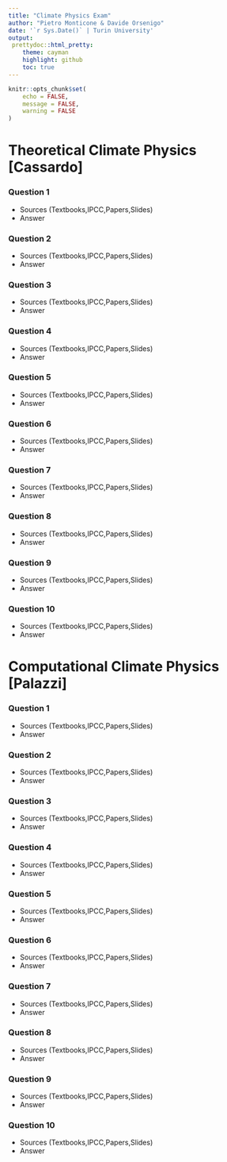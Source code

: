 ```yaml
---
title: "Climate Physics Exam"
author: "Pietro Monticone & Davide Orsenigo"
date: '`r Sys.Date()` | Turin University'
output:
 prettydoc::html_pretty:
    theme: cayman
    highlight: github
    toc: true
---
```


```r
knitr::opts_chunk$set(
	echo = FALSE,
	message = FALSE,
	warning = FALSE
)
```

# Theoretical Climate Physics [Cassardo]

### Question 1
* Sources (Textbooks,IPCC,Papers,Slides)
* Answer

### Question 2 
* Sources (Textbooks,IPCC,Papers,Slides)
* Answer

### Question 3 
* Sources (Textbooks,IPCC,Papers,Slides)
* Answer

### Question 4 
* Sources (Textbooks,IPCC,Papers,Slides)
* Answer

### Question 5 
* Sources (Textbooks,IPCC,Papers,Slides)
* Answer

### Question 6
* Sources (Textbooks,IPCC,Papers,Slides)
* Answer

### Question 7 
* Sources (Textbooks,IPCC,Papers,Slides)
* Answer

### Question 8 
* Sources (Textbooks,IPCC,Papers,Slides)
* Answer

### Question 9 
* Sources (Textbooks,IPCC,Papers,Slides)
* Answer

### Question 10 
* Sources (Textbooks,IPCC,Papers,Slides)
* Answer

# Computational Climate Physics [Palazzi]
### Question 1
* Sources (Textbooks,IPCC,Papers,Slides)
* Answer

### Question 2 
* Sources (Textbooks,IPCC,Papers,Slides)
* Answer

### Question 3 
* Sources (Textbooks,IPCC,Papers,Slides)
* Answer

### Question 4 
* Sources (Textbooks,IPCC,Papers,Slides)
* Answer

### Question 5 
* Sources (Textbooks,IPCC,Papers,Slides)
* Answer

### Question 6
* Sources (Textbooks,IPCC,Papers,Slides)
* Answer

### Question 7 
* Sources (Textbooks,IPCC,Papers,Slides)
* Answer

### Question 8 
* Sources (Textbooks,IPCC,Papers,Slides)
* Answer

### Question 9 
* Sources (Textbooks,IPCC,Papers,Slides)
* Answer

### Question 10 
* Sources (Textbooks,IPCC,Papers,Slides)
* Answer